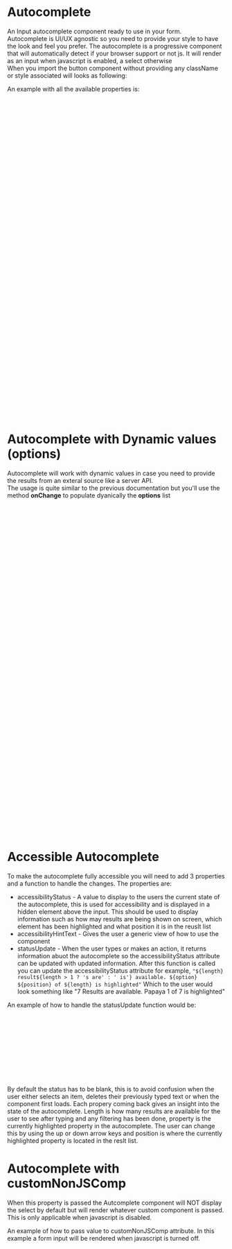 
<Meta title="DCXLibrary/Form/Autocomplete/Documentation" />

# Autocomplete

An Input autocomplete component ready to use in your form.  
Autocomplete is UI/UX agnostic so you need to provide your style to have the look and feel you prefer.
The autocomplete is a progressive component that will automatically detect if your browser support or not js. It will render as an input when javascript is enabled, a select otherwise  
When you import the button component without providing any className or style associated will looks as following:

<Canvas of={AutocompleteStories.Unstyled} />

An example with all the available properties is:

```js
<Autocomplete
  options={[
    'Papaya',
    'Persimmon',
    'Paw Paw',
    'Prickly Pear',
    'Peach',
    'Pomegranate',
    'Pineapple',
  ]}
  optionsId="dcx-dynamic-id"
  defaultValue="Papaya"
  minCharsBeforeSearch={2}
  debounceMs={2000}
  hintText="search the list of fruits"
  hintClass="hintClass"
  hintId="hintId"
  resultUlClass="resultUlClass"
  resultlLiClass="resultlLiClass"
  resultNoOptionClass="resultNoOptionClass"
  resultActiveClass="resultActiveClass"
  notFoundText="No fruit found"
  onSelected={handleSelected}
  required={false}
  containerClassName=""
  labelText=""
  labelClassName=""
  labelProps={{ id: 'labelid' }}
  id=""
  errorPosition={AutoCompleteErrorPosition.TOP}
  errorMessageText=""
  errorMessageClassName=""
  errorId=""
  errorMessageVisuallyHidden={{
    text: '',
    className: '',
  }}
  name=""
  inputProps={{}}
  selectProps={{}}
  tabIndex={0}
  search={handleSearch}
  statusUpdate={(length, option, position) => change(length, option, position)}
  accessibilityStatus={status}
  accessibilityHintText="When autocomplete results are available use up and down arrows to
  review and enter to select. Touch device users, explore by touch or
  with swipe gestures."
  customNonJSComp={<FormInput name={'searchfruit'} type={'text'} hiddenErrorText={''}/>}
/>
```

# Autocomplete with Dynamic values (options)

Autocomplete will work with dynamic values in case you need to provide the results from an exteral source like a server API.  
The usage is quite similar to the previous documentation but you'll use the method **onChange** to populate dyanically the **options** list

```js
export const AutocompleteDemo = () => {
  const [selected, setSelected] = React.useState('');
  const handleSelected = (value: string) => setSelected(value);

  const [serverOptions, setServerOptions] = React.useState<String[]>([]);

  const handleOnChange = (value: string) => {
    switch (value) {
      case 'p':
        setServerOptions(firstSearch);
        break;
      case 'pe':
        setServerOptions(secondSearch);
        break;
      case 'per':
        setServerOptions(thirdSearch);
        break;
      default:
        setServerOptions(['no results']);
    }
  };

  const handleSearch = (value, options) => {
    return options
      .filter((optionsName) =>
        optionsName.toLowerCase().includes(value.toLowerCase())
      )
      .sort((a, b) => {
        if (a < b) {
          return -1;
        }
        if (a > b) {
          return 1;
        }
        return 0;
      });
  };

  return (
    <Autocomplete
      options={serverOptions}
      minCharsBeforeSearch={1}
      debounceMs={1000}
      onSelected={handleSelected}
      hintText="search the list of fruits dynamically"
      onChange={handleOnChange}
      notFoundText=" "
      search={handleSearch}
    />
  );
};
```

# Accessible Autocomplete

To make the autocomplete fully accessible you will need to add 3 properties and a function to handle the changes.
The properties are:

- accessibilityStatus - A value to display to the users the current state of the autocomplete, this is used for accessibility and is displayed in a hidden element above the input.
  This should be used to display information such as how may results are being shown on screen, which element has been highlighted and what position it is in the reuslt list
- accessibilityHintText - Gives the user a generic view of how to use the component
- statusUpdate - When the user types or makes an action, it returns information abuot the autocomplete so the accessibilityStatus attribute can be updated with updated information.
  After this function is called you can update the accessibilityStatus attribute for example,
  `"${length} result${length > 1 ? 's are' : ' is'} available. ${option} ${position} of ${length} is highlighted"`
  Which to the user would look something like "7 Results are available. Papaya 1 of 7 is highlighted"

An example of how to handle the statusUpdate function would be:

```js
const [status, setStatus] = React.useState('');
const change = (length: number, option: string, position: number) => {
  let newText = '';
  if (length === 0) {
    newText = 'No search results';
  } else if (length > 0) {
    newText = `${length} result${length > 1 ? 's are' : ' is'} available. ${option} ${position} of ${length} is highlighted`;
  }
  setStatus(newText);
};
```

By default the status has to be blank, this is to avoid confusion when the user either selects an item, deletes their previously typed text or when the component first loads.
Each propery coming back gives an insight into the state of the autocomplete. Length is how many results are available for the user to see after typing and any filtering has been done,
property is the currently highlighted property in the autocomplete. The user can change this by using the up or down arrow keys and position is where the currently highlighted property is located in the reslt list.

# Autocomplete with customNonJSComp

When this property is passed the Autcomplete component will NOT display the select by default but
will render whatever custom component is passed. This is only applicable when javascript is disabled.

An example of how to pass value to customNonJSComp attribute. In this example a form input will be rendered when javascript is turned off.
```js
<Autocomplete options={['orange', 'papaya']} customNonJSComp={<FormInput name={'searchfruit'} type={'text'} hiddenErrorText={'errorfruit'}/>}/>
```

<ArgTypes of={AutocompleteStories} />
